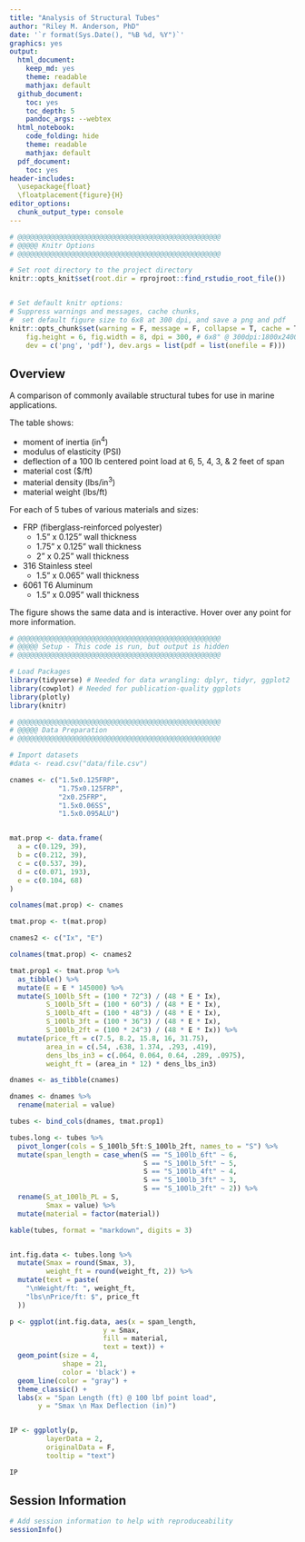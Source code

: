 ```yaml
---
title: "Analysis of Structural Tubes"
author: "Riley M. Anderson, PhD"
date: '`r format(Sys.Date(), "%B %d, %Y")`'
graphics: yes
output:
  html_document:
    keep_md: yes
    theme: readable
    mathjax: default
  github_document:
    toc: yes
    toc_depth: 5
    pandoc_args: --webtex
  html_notebook:
    code_folding: hide
    theme: readable
    mathjax: default
  pdf_document:
    toc: yes
header-includes:
  \usepackage{float}
  \floatplacement{figure}{H}
editor_options:
  chunk_output_type: console
---
```


```r
# @@@@@@@@@@@@@@@@@@@@@@@@@@@@@@@@@@@@@@@@@@@@@@@@@@
# @@@@@ Knitr Options
# @@@@@@@@@@@@@@@@@@@@@@@@@@@@@@@@@@@@@@@@@@@@@@@@@@

# Set root directory to the project directory
knitr::opts_knit$set(root.dir = rprojroot::find_rstudio_root_file())


# Set default knitr options: 
# Suppress warnings and messages, cache chunks, 
#  set default figure size to 6x8 at 300 dpi, and save a png and pdf
knitr::opts_chunk$set(warning = F, message = F, collapse = T, cache = T,
    fig.height = 6, fig.width = 8, dpi = 300, # 6x8" @ 300dpi:1800x2400=4.3MP
    dev = c('png', 'pdf'), dev.args = list(pdf = list(onefile = F)))

```



## Overview

A comparison of commonly available structural tubes for use in marine applications.

The table shows:

* moment of inertia (in^4^)
* modulus of elasticity (PSI)
* deflection of a 100 lb centered point load at 6, 5, 4, 3, & 2 feet of span
* material cost ($/ft)
* material density (lbs/in^3^)
* material weight (lbs/ft)

For each of 5 tubes of various materials and sizes:

* FRP (fiberglass-reinforced polyester)
  + 1.5" x 0.125" wall thickness
  + 1.75" x 0.125" wall thickness
  + 2" x 0.25" wall thickness
* 316 Stainless steel
  + 1.5" x 0.065" wall thickness
* 6061 T6 Aluminum
  + 1.5" x 0.095" wall thickness


The figure shows the same data and is interactive. Hover over any point for more information. 

```r

# @@@@@@@@@@@@@@@@@@@@@@@@@@@@@@@@@@@@@@@@@@@@@@@@@@
# @@@@@ Setup - This code is run, but output is hidden
# @@@@@@@@@@@@@@@@@@@@@@@@@@@@@@@@@@@@@@@@@@@@@@@@@@

# Load Packages
library(tidyverse) # Needed for data wrangling: dplyr, tidyr, ggplot2
library(cowplot) # Needed for publication-quality ggplots
library(plotly)
library(knitr)

# @@@@@@@@@@@@@@@@@@@@@@@@@@@@@@@@@@@@@@@@@@@@@@@@@@
# @@@@@ Data Preparation
# @@@@@@@@@@@@@@@@@@@@@@@@@@@@@@@@@@@@@@@@@@@@@@@@@@

# Import datasets
#data <- read.csv("data/file.csv")


```


```r

cnames <- c("1.5x0.125FRP",
            "1.75x0.125FRP",
            "2x0.25FRP",
            "1.5x0.06SS",
            "1.5x0.095ALU")


mat.prop <- data.frame(
  a = c(0.129, 39),
  b = c(0.212, 39),
  c = c(0.537, 39),
  d = c(0.071, 193),
  e = c(0.104, 68)
)

colnames(mat.prop) <- cnames

tmat.prop <- t(mat.prop)

cnames2 <- c("Ix", "E")

colnames(tmat.prop) <- cnames2

tmat.prop1 <- tmat.prop %>% 
  as_tibble() %>% 
  mutate(E = E * 145000) %>% 
  mutate(S_100lb_5ft = (100 * 72^3) / (48 * E * Ix),
         S_100lb_5ft = (100 * 60^3) / (48 * E * Ix),
         S_100lb_4ft = (100 * 48^3) / (48 * E * Ix),
         S_100lb_3ft = (100 * 36^3) / (48 * E * Ix),
         S_100lb_2ft = (100 * 24^3) / (48 * E * Ix)) %>% 
  mutate(price_ft = c(7.5, 8.2, 15.8, 16, 31.75),
         area_in = c(.54, .638, 1.374, .293, .419),
         dens_lbs_in3 = c(.064, 0.064, 0.64, .289, .0975),
         weight_ft = (area_in * 12) * dens_lbs_in3)

dnames <- as_tibble(cnames)

dnames <- dnames %>% 
  rename(material = value)

tubes <- bind_cols(dnames, tmat.prop1)

tubes.long <- tubes %>% 
  pivot_longer(cols = S_100lb_5ft:S_100lb_2ft, names_to = "S") %>% 
  mutate(span_length = case_when(S == "S_100lb_6ft" ~ 6,
                                 S == "S_100lb_5ft" ~ 5,
                                 S == "S_100lb_4ft" ~ 4,
                                 S == "S_100lb_3ft" ~ 3,
                                 S == "S_100lb_2ft" ~ 2)) %>% 
  rename(S_at_100lb_PL = S,
         Smax = value) %>% 
  mutate(material = factor(material))

kable(tubes, format = "markdown", digits = 3)


int.fig.data <- tubes.long %>% 
  mutate(Smax = round(Smax, 3),
         weight_ft = round(weight_ft, 2)) %>% 
  mutate(text = paste(
    "\nWeight/ft: ", weight_ft,
    "lbs\nPrice/ft: $", price_ft
  ))

```


```r

p <- ggplot(int.fig.data, aes(x = span_length,
                       y = Smax,
                       fill = material,
                       text = text)) +
  geom_point(size = 4,
             shape = 21,
             color = 'black') +
  geom_line(color = "gray") +
  theme_classic() +
  labs(x = "Span Length (ft) @ 100 lbf point load",
       y = "Smax \n Max Deflection (in)")


IP <- ggplotly(p, 
         layerData = 2,
         originalData = F,
         tooltip = "text")

IP

```


## Session Information

```r

# Add session information to help with reproduceability
sessionInfo()


```


